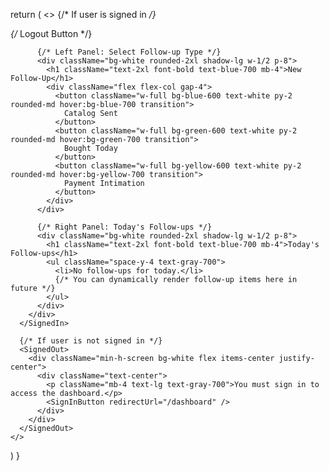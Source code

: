 
  return (
    <>
      {/* If user is signed in */}
      <SignedIn>
        <div className="min-h-screen bg-gray-100 px-4 py-12 flex items-start justify-between gap-8 relative">
          {/* Logout Button */}
          <div className="absolute top-4 right-4">
            <UserButton afterSignOutUrl="/" />
          </div>

          {/* Left Panel: Select Follow-up Type */}
          <div className="bg-white rounded-2xl shadow-lg w-1/2 p-8">
            <h1 className="text-2xl font-bold text-blue-700 mb-4">New Follow-Up</h1>
            <div className="flex flex-col gap-4">
              <button className="w-full bg-blue-600 text-white py-2 rounded-md hover:bg-blue-700 transition">
                Catalog Sent
              </button>
              <button className="w-full bg-green-600 text-white py-2 rounded-md hover:bg-green-700 transition">
                Bought Today
              </button>
              <button className="w-full bg-yellow-600 text-white py-2 rounded-md hover:bg-yellow-700 transition">
                Payment Intimation
              </button>
            </div>
          </div>

          {/* Right Panel: Today's Follow-ups */}
          <div className="bg-white rounded-2xl shadow-lg w-1/2 p-8">
            <h1 className="text-2xl font-bold text-blue-700 mb-4">Today's Follow-ups</h1>
            <ul className="space-y-4 text-gray-700">
              <li>No follow-ups for today.</li>
              {/* You can dynamically render follow-up items here in future */}
            </ul>
          </div>
        </div>
      </SignedIn>

      {/* If user is not signed in */}
      <SignedOut>
        <div className="min-h-screen bg-white flex items-center justify-center">
          <div className="text-center">
            <p className="mb-4 text-lg text-gray-700">You must sign in to access the dashboard.</p>
            <SignInButton redirectUrl="/dashboard" />
          </div>
        </div>
      </SignedOut>
    </>
  )
}
